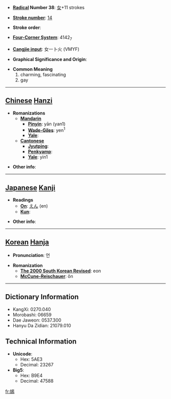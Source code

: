 * '''[[Wiktionary:Chinese radical index| Radical]] Number 38''': [[Wiktionary:Chinese radical index 女|女]]+11 strokes

* '''[[Wiktionary:Chinese total strokes index|Stroke number]]''': [[Wiktionary:Chinese total strokes index 14|14]]

* '''Stroke order''': 

* '''[[Wiktionary:Chinese four corner index|Four-Corner System]]''': 4142<sub>7</sub>

* '''[[Wiktionary:Chinese Cangjie index|Cangjie input]]''': 女一卜火 (VMYF)

* '''Graphical Significance and Origin''': 

* '''Common Meaning'''
*#charming, fascinating
*# gay


----

== [[Chinese]] [[Hanzi]] ==

* '''Romanizations'''
** '''[[Mandarin]]'''
*** '''[[Pinyin]]''': yān (yan1)
*** '''[[Wade-Giles]]''': yen<sup>1</sup>
*** '''[[Yale]]''': 
** '''[[Cantonese]]'''
*** '''[[Jyutping]]''':
*** '''[[Penkyamp]]''': 
*** '''[[Yale]]''': yin1

* '''Other info''': 

----

== [[Japanese]] [[Kanji]] ==

* '''Readings'''
** '''[[On]]''': [[えん]] (en)
** '''[[Kun]]''': 

* '''Other info''':  

----

== [[Korean]] [[Hanja]] ==

* '''Pronunciation''': 언

* '''Romanization'''
** '''[[The 2000 South Korean Revised Romanization|The 2000 South Korean Revised]]''': eon
** '''[[McCune-Reischauer]]''': ŏn

----

== Dictionary Information ==

* KangXi: 0270.040
* Morobashi: 06659
* Dae Jaweon: 0537.300
* Hanyu Da Zidian: 21079.010

== Technical Information ==

* '''Unicode''':
** Hex: 5AE3
** Decimal: 23267
* '''Big5''':
** Hex: B9E4
** Decimal: 47588

[[fr:嫣]]